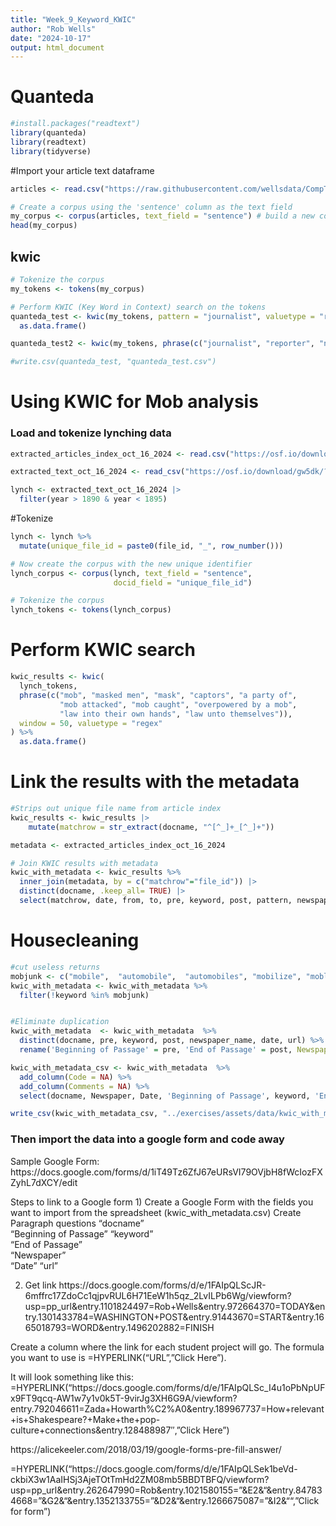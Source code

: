 ```yaml
---
title: "Week_9_Keyword_KWIC"
author: "Rob Wells"
date: "2024-10-17"
output: html_document
---
```

# Quanteda

```r
#install.packages("readtext")
library(quanteda)
library(readtext)
library(tidyverse)

```

#Import your article text dataframe
```r
articles <- read.csv("https://raw.githubusercontent.com/wellsdata/CompText_Jour/refs/heads/main/exercises/assets/data/kemi_df2.csv")
```



```r

# Create a corpus using the 'sentence' column as the text field
my_corpus <- corpus(articles, text_field = "sentence") # build a new corpus from the texts
head(my_corpus)


```

## kwic

```r

# Tokenize the corpus
my_tokens <- tokens(my_corpus)

# Perform KWIC (Key Word in Context) search on the tokens
quanteda_test <- kwic(my_tokens, pattern = "journalist", valuetype = "regex") %>% 
  as.data.frame()

quanteda_test2 <- kwic(my_tokens, phrase(c("journalist", "reporter", "newspaper", "killer", "murdered", "killed", "investigate crimes against")), window = 50, valuetype = "regex") %>% as.data.frame() 

#write.csv(quanteda_test, "quanteda_test.csv")

```

# Using KWIC for Mob analysis
### Load and tokenize lynching data
```r
extracted_articles_index_oct_16_2024 <- read.csv("https://osf.io/download/uxw3a/?view_only=6c106acd6cb54f6f849e8c6f9098809f")

extracted_text_oct_16_2024 <- read_csv("https://osf.io/download/gw5dk/?view_only=6c106acd6cb54f6f849e8c6f9098809f")

lynch <- extracted_text_oct_16_2024 |> 
  filter(year > 1890 & year < 1895)
```

#Tokenize 
```r
lynch <- lynch %>%
  mutate(unique_file_id = paste0(file_id, "_", row_number()))

# Now create the corpus with the new unique identifier
lynch_corpus <- corpus(lynch, text_field = "sentence", 
                       docid_field = "unique_file_id")

# Tokenize the corpus
lynch_tokens <- tokens(lynch_corpus)
```

# Perform KWIC search
```r
kwic_results <- kwic(
  lynch_tokens,
  phrase(c("mob", "masked men", "mask", "captors", "a party of", 
           "mob attacked", "mob caught", "overpowered by a mob", 
           "law into their own hands", "law unto themselves")),
  window = 50, valuetype = "regex"
) %>% 
  as.data.frame() 

```

# Link the results with the metadata
```r
#Strips out unique file name from article index 
kwic_results <- kwic_results |>  
    mutate(matchrow = str_extract(docname, "^[^_]+_[^_]+"))

metadata <- extracted_articles_index_oct_16_2024

# Join KWIC results with metadata 
kwic_with_metadata <- kwic_results %>%
  inner_join(metadata, by = c("matchrow"="file_id")) |> 
  distinct(docname, .keep_all= TRUE) |> 
  select(matchrow, date, from, to, pre, keyword, post, pattern, newspaper_name, newspaper_city, newspaper_state,black_press,url, docname)
```


# Housecleaning
```r
#cut useless returns
mobjunk <- c("mobile",  "automobile",  "automobiles", "mobilize", "mobley", "mobilizing", "democratic party of", "mobe", "moberly",  "mobil", "mobiles", "mobilized", "mobold")
kwic_with_metadata <- kwic_with_metadata %>%
  filter(!keyword %in% mobjunk)


#Eliminate duplication
kwic_with_metadata  <- kwic_with_metadata  %>% 
  distinct(docname, pre, keyword, post, newspaper_name, date, url) %>% 
  rename('Beginning of Passage' = pre, 'End of Passage' = post, Newspaper = newspaper_name, Date = date) 

kwic_with_metadata_csv <- kwic_with_metadata  %>%
  add_column(Code = NA) %>% 
  add_column(Comments = NA) %>% 
  select(docname, Newspaper, Date, 'Beginning of Passage', keyword, 'End of Passage', Code, Comments)

write_csv(kwic_with_metadata_csv, "../exercises/assets/data/kwic_with_metadata.csv")

```


### Then import the data into a google form and code away

Sample Google Form:
https://docs.google.com/forms/d/1iT49Tz6ZfJ67eURsVI79OVjbH8fWcIozFXZyhL7dXCY/edit



Steps to link to a Google form
1) Create a Google Form with the fields you want to import from the spreadsheet (kwic_with_metadata.csv)
Create Paragraph questions
"docname"              
"Beginning of Passage" 
"keyword"              
"End of Passage"      
"Newspaper"            
"Date"
"url"    

2) Get link
https://docs.google.com/forms/d/e/1FAIpQLScJR-6mffrc17ZdoCc1qjpvRUL6H71EeW1h5qz_2LvILPb6Wg/viewform?usp=pp_url&entry.1101824497=Rob+Wells&entry.972664370=TODAY&entry.1301433784=WASHINGTON+POST&entry.91443670=START&entry.1665018793=WORD&entry.1496202882=FINISH


Create a column where the link for each student project will go. The formula you want to use is =HYPERLINK(“URL”,”Click Here”).

It will look something like this:
=HYPERLINK(“https://docs.google.com/forms/d/e/1FAIpQLSc_I4u1oPbNpUFx9FT9qcq-AW1w7y1v0k5T-9virJg3XH6G9A/viewform?entry.792046611=Zada+Howarth%C2%A0&entry.189967737=How+relevant+is+Shakespeare?+Make+the+pop-culture+connections&entry.128488987″,”Click Here”)



https://alicekeeler.com/2018/03/19/google-forms-pre-fill-answer/




=HYPERLINK("https://docs.google.com/forms/d/e/1FAIpQLSek1beVd-ckbiX3w1AaIHSj3AjeTOtTmHd2ZM08mb5BBDTBFQ/viewform?usp=pp_url&entry.262647990=Rob&entry.1021580155="&E2&"&entry.847834668="&G2&"&entry.1352133755="&D2&"&entry.1266675087="&I2&"","Click for form")
